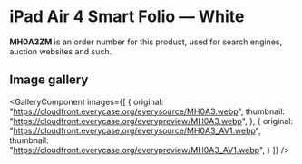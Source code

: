 
# iPad Air 4 Smart Folio — White

<Callout type='info' emoji='👉🏻'>**MH0A3ZM** is an order number for this product, used for search engines, auction websites and such.</Callout>

## Image gallery

<GalleryComponent
    images={[
      {
        original: "https://cloudfront.everycase.org/everysource/MH0A3.webp",
        thumbnail: "https://cloudfront.everycase.org/everypreview/MH0A3.webp",
      },
      {
        original: "https://cloudfront.everycase.org/everysource/MH0A3_AV1.webp",
        thumbnail: "https://cloudfront.everycase.org/everypreview/MH0A3_AV1.webp",
      }
    ]}
  />
